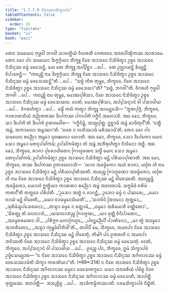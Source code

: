 ```yaml
---
title: "1.7.7.9 ᨶᩦᨧᩣᩈᨶᩈᩥᨠ᩠ᨡᩣᨸᨴ"
tableOfContents: false
sidebar:
  order: 15
type: "tipitaka"
basket: "vi"
book: "paci"
---
```



<DynamicBreadcrumb />

<Division number="646" book="paci">

<Paragraph number="2045" book="paci">
ᨲᩮᨶ ᩈᨾᨿᩮᨶ ᨻᩩᨴ᩠ᨵᩮᩤ ᨽᨣᩅᩤ ᩈᩣᩅᨲ᩠ᨳᩥᨿᩴ ᩅᩥᩉᩁᨲᩥ ᨩᩮᨲᩅᨶᩮ ᩋᨶᩣᨳᨸᩥᨱ᩠ᨯᩥᨠᩔ ᩋᩣᩁᩣᨾᩮ. ᨲᩮᨶ ᨡᩮᩣ ᨸᨶ ᩈᨾᨿᩮᨶ ᨨᨻ᩠ᨻᨣ᩠ᨣᩥᨿᩣ ᨽᩥᨠ᩠ᨡᩪ ᨶᩦᨧᩮ ᩋᩣᩈᨶᩮ ᨶᩥᩈᩦᨴᩥᨲ᩠ᩅᩣ ᩏᨧ᩠ᨧᩮ ᩋᩣᩈᨶᩮ ᨶᩥᩈᩥᨶ᩠ᨶᩔ ᨵᨾ᩠ᨾᩴ ᨴᩮᩈᩮᨶ᩠ᨲᩥ.
</Paragraph>

<Paragraph number="2046" book="paci">
ᨿᩮ ᨲᩮ ᨽᩥᨠ᩠ᨡᩪ ᩋᨸ᩠ᨸᩥᨧ᩠ᨨᩣ …ᨸᩮ…  ᨲᩮ ᩏᨩ᩠ᨫᩣᨿᨶ᩠ᨲᩥ ᨡᩥᨿ᩠ᨿᨶ᩠ᨲᩥ ᩅᩥᨸᩣᨧᩮᨶ᩠ᨲᩥ—  “ᨠᨳᨬ᩠ᩉᩥ ᨶᩣᨾ ᨨᨻ᩠ᨻᨣ᩠ᨣᩥᨿᩣ ᨽᩥᨠ᩠ᨡᩪ ᨶᩦᨧᩮ ᩋᩣᩈᨶᩮ ᨶᩥᩈᩦᨴᩥᨲ᩠ᩅᩣ ᩏᨧ᩠ᨧᩮ ᩋᩣᩈᨶᩮ ᨶᩥᩈᩥᨶ᩠ᨶᩔ ᨵᨾ᩠ᨾᩴ ᨴᩮᩈᩮᩔᨶ᩠ᨲᩦ”ᨲᩥ …ᨸᩮ…  “ᩈᨧ᩠ᨧᩴ ᨠᩥᩁ ᨲᩩᨾ᩠ᩉᩮ, ᨽᩥᨠ᩠ᨡᩅᩮ, ᨶᩦᨧᩮ ᩋᩣᩈᨶᩮ ᨶᩥᩈᩦᨴᩥᨲ᩠ᩅᩣ ᩏᨧ᩠ᨧᩮ ᩋᩣᩈᨶᩮ ᨶᩥᩈᩥᨶ᩠ᨶᩔ ᨵᨾ᩠ᨾᩴ ᨴᩮᩈᩮᨳᩣ”ᨲᩥ? “ᩈᨧ᩠ᨧᩴ, ᨽᨣᩅᩤ”ᨲᩥ. ᩅᩥᨣᩁᩉᩥ ᨻᩩᨴ᩠ᨵᩮᩤ ᨽᨣᩅᩤ …ᨸᩮ…  ᨠᨳᨬ᩠ᩉᩥ ᨶᩣᨾ ᨲᩩᨾ᩠ᩉᩮ, ᨾᩮᩣᨥᨸᩩᩁᩥᩈᩣ, ᨶᩦᨧᩮ ᩋᩣᩈᨶᩮ ᨶᩥᩈᩦᨴᩥᨲ᩠ᩅᩣ ᩏᨧ᩠ᨧᩮ ᩋᩣᩈᨶᩮ ᨶᩥᩈᩥᨶ᩠ᨶᩔ ᨵᨾ᩠ᨾᩴ ᨴᩮᩈᩮᩔᨳ. ᨶᩮᨲᩴ, ᨾᩮᩣᨥᨸᩩᩁᩥᩈᩣ, ᩋᨸ᩠ᨸᩈᨶ᩠ᨶᩣᨶᩴ ᩅᩤ ᨸᩈᩣᨴᩤᨿ …ᨸᩮ…  ᩅᩥᨣᩁᩉᩥᨲ᩠ᩅᩣ …ᨸᩮ…  ᨵᨾ᩠ᨾᩥᩴ ᨠᨳᩴ ᨠᨲ᩠ᩅᩣ ᨽᩥᨠ᩠ᨡᩪ ᩋᩣᨾᨶ᩠ᨲᩮᩈᩥ—
</Paragraph>

</Division>
<Division number="647" book="paci">

<Paragraph number="2047" book="paci">
“ᨽᩪᨲᨸᩩᨻ᩠ᨻᩴ, ᨽᩥᨠ᩠ᨡᩅᩮ, ᨻᩣᩁᩣᨱᩈᩥᨿᩴ ᩋᨬ᩠ᨬᨲᩁᩔ ᨨᨸᨠᩔ ᨸᨩᩣᨸᨲᩥ ᨣᨻ᩠ᨽᩥᨶᩦ ᩋᩉᩮᩣᩈᩥ. ᩋᨳ ᨡᩮᩣ, ᨽᩥᨠ᩠ᨡᩅᩮ, ᩈᩣ ᨨᨸᨠᩦ ᨲᩴ ᨨᨸᨠᩴ ᩑᨲᨴᩅᩮᩤᨧ—  ‘ᨣᨻ᩠ᨽᩥᨶᩦᨾ᩠ᩉᩥ, ᩋᨿ᩠ᨿᨸᩩᨲ᩠ᨲ. ᩍᨧ᩠ᨨᩣᨾᩥ ᩋᨾ᩠ᨻᩴ ᨡᩣᨴᩥᨲᩩᨶ᩺’ᨲᩥ. ‘ᨶᨲ᩠ᨳᩥ ᩋᨾ᩠ᨻᩴ, ᩋᨠᩣᩃᩮᩣ ᩋᨾ᩠ᨻᩔᩣ’ᨲᩥ. ‘ᩈᨧᩮ ᨶ ᩃᨽᩥᩔᩣᨾᩥ ᨾᩁᩥᩔᩣᨾᩦ’ᨲᩥ. ᨲᩮᨶ ᨡᩮᩣ ᨸᨶ ᩈᨾᨿᩮᨶ ᩁᨬ᩠ᨬᩮᩣ ᩋᨾ᩠ᨻᩮᩣ ᨵᩩᩅᨹᩃᩮᩣ ᩉᩮᩣᨲᩥ. ᩋᨳ ᨡᩮᩣ, ᨽᩥᨠ᩠ᨡᩅᩮ, ᩈᩮᩣ ᨨᨸᨠᩮᩣ ᨿᩮᨶ ᩈᩮᩣ ᩋᨾ᩠ᨻᩮᩣ ᨲᩮᨶᩩᨸᩈᩘᨠᨾᩥ; ᩏᨸᩈᩘᨠᨾᩥᨲ᩠ᩅᩣ ᨲᩴ ᩋᨾ᩠ᨻᩴ ᩋᨽᩥᩁᩩᩉᩥᨲ᩠ᩅᩣ ᨶᩥᩃᩦᨶᩮᩣ ᩋᨧ᩠ᨨᩥ. ᩋᨳ ᨡᩮᩣ, ᨽᩥᨠ᩠ᨡᩅᩮ, ᩁᩣᨩᩣ ᨸᩩᩁᩮᩣᩉᩥᨲᩮᨶ ᨻᩕᩣᩉ᩠ᨾᨱᩮᨶ ᩈᨴ᩠ᨵᩥᩴ ᨿᩮᨶ ᩈᩮᩣ ᩋᨾ᩠ᨻᩮᩣ ᨲᩮᨶᩩᨸᩈᩘᨠᨾᩥ; ᩏᨸᩈᩘᨠᨾᩥᨲ᩠ᩅᩣ ᩏᨧ᩠ᨧᩮ ᩋᩣᩈᨶᩮ ᨶᩥᩈᩦᨴᩥᨲ᩠ᩅᩣ ᨾᨶ᩠ᨲᩴ ᨸᩁᩥᨿᩣᨸᩩᨱᩣᨲᩥ. ᩋᨳ ᨡᩮᩣ, ᨽᩥᨠ᩠ᨡᩅᩮ, ᨲᩔ ᨨᨸᨠᩔ ᩑᨲᨴᩉᩮᩣᩈᩥ—  ‘ᨿᩣᩅ ᩋᨵᨾ᩠ᨾᩥᨠᩮᩣ ᩋᨿᩴ ᩁᩣᨩᩣ, ᨿᨲᩕ ᩉᩥ ᨶᩣᨾ ᩏᨧ᩠ᨧᩮ ᩋᩣᩈᨶᩮ ᨶᩥᩈᩦᨴᩥᨲ᩠ᩅᩣ ᨾᨶ᩠ᨲᩴ ᨸᩁᩥᨿᩣᨸᩩᨱᩥᩔᨲᩥ. ᩋᨿᨬ᩠ᨧ ᨻᩕᩣᩉ᩠ᨾᨱᩮᩣ ᩋᨵᨾ᩠ᨾᩥᨠᩮᩣ, ᨿᨲᩕ ᩉᩥ ᨶᩣᨾ ᨶᩦᨧᩮ ᩋᩣᩈᨶᩮ ᨶᩥᩈᩦᨴᩥᨲ᩠ᩅᩣ ᩏᨧ᩠ᨧᩮ ᩋᩣᩈᨶᩮ ᨶᩥᩈᩥᨶ᩠ᨶᩔ ᨾᨶ᩠ᨲᩴ ᩅᩤᨧᩮᩔᨲᩥ. ᩋᩉᨬ᩠ᨧᨾ᩠ᩉᩥ ᩋᨵᨾ᩠ᨾᩥᨠᩮᩣ, ᨿᩮᩣᩉᩴ ᩍᨲ᩠ᨳᩥᨿᩣ ᨠᩣᩁᨱᩣ ᩁᨬ᩠ᨬᩮᩣ ᩋᨾ᩠ᨻᩴ ᩋᩅᩉᩁᩣᨾᩥ. ᩈᨻ᩠ᨻᨾᩥᨴᩴ ᨧᩁᩥᨾᩴ ᨠᨲᨶ᩺’ᨲᩥ ᨲᨲ᩠ᨳᩮᩅ ᨸᩁᩥᨸᨲᩥ.
</Paragraph>

<Paragraph number="2048" type="verses" book="paci">
_‘ᩏᨽᩮᩣ ᩋᨲ᩠ᨳᩴ ᨶ ᨩᩣᨶᨶ᩠ᨲᩥ,_  
ᩏᨽᩮᩣ ᨵᨾ᩠ᨾᩴ ᨶ ᨸᩔᩁᩮ;_  
_ᨿᩮᩣ ᨧᩣᨿᩴ ᨾᨶ᩠ᨲᩴ ᩅᩤᨧᩮᨲᩥ,_  
_ᨿᩮᩣ ᨧᩣᨵᨾ᩠ᨾᩮᨶᨵᩦᨿᨲᩥ’._  

</Paragraph>

<Paragraph number="2049" type="verses" book="paci">
_‘ᩈᩣᩃᩦᨶᩴ ᩒᨴᨶᩮᩣ ᨽᩩᨲ᩠ᨲᩮᩣ,_  
_ᩈᩩᨧᩥᨾᩴᩈᩪᨸᩈᩮᨧᨶᩮᩣ;_  
_ᨲᩈ᩠ᨾᩣ ᨵᨾ᩠ᨾᩮ ᨶ ᩅᨲ᩠ᨲᩣᨾᩥ,_  
_ᨵᨾ᩠ᨾᩮᩣ ᩋᩁᩥᨿᩮᨽᩥ ᩅᨱ᩠ᨱᩥᨲᩮᩣ’._  

</Paragraph>

<Paragraph number="2050" type="verses" book="paci">
_‘ᨵᩥᩁᨲ᩠ᨳᩩ ᨲᩴ ᨵᨶᩃᩣᨽᩴ,_  
_ᨿᩈᩃᩣᨽᨬ᩠ᨧ ᨻᩕᩣᩉ᩠ᨾᨱ;_  
_ᨿᩣ ᩅᩩᨲ᩠ᨲᩥ ᩅᩥᨶᩥᨸᩣᨲᩮᨶ,_  
_ᩋᨵᨾ᩠ᨾᨧᩁᨱᩮᨶ ᩅᩤ._  

</Paragraph>

<Paragraph number="2051" type="verses" book="paci">
_ᨸᩁᩥᨻ᩠ᨻᨩ ᨾᩉᩣᨻᩕᩉ᩠ᨾᩮ,_  
_ᨸᨧᨶ᩠ᨲᨬ᩠ᨬᩮᨸᩥ ᨸᩣᨱᩥᨶᩮᩣ;_  
_ᨾᩣ ᨲ᩠ᩅᩴ ᩋᨵᨾ᩠ᨾᩮᩣ ᩋᩣᨧᩁᩥᨲᩮᩣ,_  
_ᩋᩈ᩠ᨾᩣ ᨠᩩᨾ᩠ᨽᨾᩥᩅᩤᨽᩥᨴᩤ’ᨲᩥ._  

</Paragraph>

<Paragraph number="2052" book="paci">
ᨲᨴᩤᨸᩥ ᨾᩮ, ᨽᩥᨠ᩠ᨡᩅᩮ, ᩋᨾᨶᩣᨸᩣ ᨶᩦᨧᩮ ᩋᩣᩈᨶᩮ ᨶᩥᩈᩦᨴᩥᨲ᩠ᩅᩣ ᩏᨧ᩠ᨧᩮ ᩋᩣᩈᨶᩮ ᨶᩥᩈᩥᨶ᩠ᨶᩔ ᨾᨶ᩠ᨲᩴ ᩅᩤᨧᩮᨲᩩᩴ, ᨠᩥᨾᩘᨣᩴ ᨸᨶ ᩑᨲᩁᩉᩥ ᨶ ᩋᨾᨶᩣᨸᩣ ᨽᩅᩥᩔᨲᩥ ᨶᩦᨧᩮ ᩋᩣᩈᨶᩮ ᨶᩥᩈᩦᨴᩥᨲ᩠ᩅᩣ ᩏᨧ᩠ᨧᩮ ᩋᩣᩈᨶᩮ ᨶᩥᩈᩥᨶ᩠ᨶᩔ ᨵᨾ᩠ᨾᩴ ᨴᩮᩈᩮᨲᩩᩴ. ᨶᩮᨲᩴ, ᨽᩥᨠ᩠ᨡᩅᩮ, ᩋᨸ᩠ᨸᩈᨶ᩠ᨶᩣᨶᩴ ᩅᩤ ᨸᩈᩣᨴᩤᨿ …ᨸᩮ…  ᩑᩅᨬ᩠ᨧ ᨸᨶ, ᨽᩥᨠ᩠ᨡᩅᩮ, ᩍᨾᩴ ᩈᩥᨠ᩠ᨡᩣᨸᨴᩴ ᩏᨴ᩠ᨴᩥᩈᩮᨿ᩠ᨿᩣᨳ—
</Paragraph>

<Paragraph number="2053" book="paci">
<Emphasis>“ᨶ ᨶᩦᨧᩮ ᩋᩣᩈᨶᩮ ᨶᩥᩈᩦᨴᩥᨲ᩠ᩅᩣ ᩏᨧ᩠ᨧᩮ ᩋᩣᩈᨶᩮ ᨶᩥᩈᩥᨶ᩠ᨶᩔ ᩋᨣᩥᩃᩣᨶᩔ ᨵᨾ᩠ᨾᩴ ᨴᩮᩈᩮᩔᩣᨾᩦᨲᩥ ᩈᩥᨠ᩠ᨡᩣ ᨠᩁᨱᩦᨿᩣ”</Emphasis>ᨲᩥ. (*69*:<Emphasis>214</Emphasis>)
</Paragraph>

<Paragraph number="2054" book="paci">
ᨶ ᨶᩦᨧᩮ ᩋᩣᩈᨶᩮ ᨶᩥᩈᩦᨴᩥᨲ᩠ᩅᩣ ᩏᨧ᩠ᨧᩮ ᩋᩣᩈᨶᩮ ᨶᩥᩈᩥᨶ᩠ᨶᩔ ᩋᨣᩥᩃᩣᨶᩔ ᨵᨾ᩠ᨾᩮᩣ ᨴᩮᩈᩮᨲᨻ᩠ᨻᩮᩣ. ᨿᩮᩣ ᩋᨶᩣᨴᩁᩥᨿᩴ ᨸᨭᩥᨧ᩠ᨧ ᨶᩦᨧᩮ ᩋᩣᩈᨶᩮ ᨶᩥᩈᩦᨴᩥᨲ᩠ᩅᩣ ᩏᨧ᩠ᨧᩮ ᩋᩣᩈᨶᩮ ᨶᩥᩈᩥᨶ᩠ᨶᩔ ᩋᨣᩥᩃᩣᨶᩔ ᨵᨾ᩠ᨾᩴ ᨴᩮᩈᩮᨲᩥ, ᩋᩣᨸᨲ᩠ᨲᩥ ᨴᩩᨠ᩠ᨠᨭᩔ.
</Paragraph>

<Paragraph number="2055" book="paci">
ᩋᨶᩣᨸᨲ᩠ᨲᩥ—  ᩋᩈᨬ᩠ᨧᩥᨧ᩠ᨧ …ᨸᩮ…  ᩋᩣᨴᩥᨠᨾ᩠ᨾᩥᨠᩔᩣᨲᩥ.

</Paragraph>
</Division>

<Paragraph number="2056" type="center" book="paci">
ᨶᩅᨾᩈᩥᨠ᩠ᨡᩣᨸᨴᩴ ᨶᩥᨭ᩠ᨮᩥᨲᩴ.
</Paragraph>